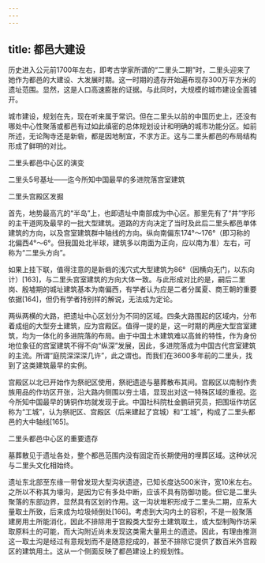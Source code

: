 ```yaml
---
---
---
```

title: 都邑大建设
---




历史进入公元前1700年左右，即考古学家所谓的“二里头二期”时，二里头迎来了她作为都邑的大建设、大发展时期。这一时期的遗存开始遍布现存300万平方米的遗址范围。显然，这是人口高速膨胀的证据。与此同时，大规模的城市建设全面铺开。

城市建设，规划在先，现在听来属于常识。但在二里头以前的中国历史上，还没有哪处中心性聚落或都邑有过如此缜密的总体规划设计和明确的城市功能分区。如前所述，无论陶寺还是新砦，都是因地制宜，不求方正。这与二里头都邑的布局结构形成了鲜明的对比。



二里头都邑中心区的演变





二里头5号基址——迄今所知中国最早的多进院落宫室建筑





二里头宫殿区发掘



首先，地势最高亢的“半岛”上，也即遗址中南部成为中心区。那里先有了“井”字形的主干道网及最早的一批大型建筑。道路的方向决定了当时及此后二里头都邑单体建筑的方向，以及宫室建筑群中轴线的方向。纵向南偏东174°～176°（即习称的北偏西4°～6°。但我国处北半球，建筑多以南面为正向，应以南为准）左右，可称为“二里头方向”。

如果上挂下联，值得注意的是新砦的浅穴式大型建筑为86°（因横向无门，以东向计）[163]，与二里头宫室建筑的方向大体一致。与此形成对比的是，嗣后二里岗、殷墟期的城址建筑基本为南偏西，有学者认为应是二者分属夏、商王朝的重要依据[164]，但仍有学者持别样的解说，无法成为定论。

两纵两横的大路，把遗址中心区划分为不同的区域。四条大路围起的区域内，分布着成组的大型夯土建筑，应为宫殿区。值得一提的是，这一时期的两座大型宫室建筑，均为一体化的多进院落的布局。由于中国土木建筑难以高耸的特性，作为身份地位象征的宫室建筑不得不向“纵深”发展，因此，多进院落成为中国古代宫室建筑的主流。所谓“庭院深深深几许”，此之谓也。而我们在3600多年前的二里头，找到了这类建筑最早的实例。

宫殿区以北已开始作为祭祀区使用，祭祀遗迹与墓葬散布其间。宫殿区以南制作贵族用品的作坊区开张，沿大路内侧围以夯土墙，显现出对这一特殊区域的重视。迄今所知中国最早的铸铜作坊就发现于此。中国社科院杜金鹏研究员，把围垣作坊区称为“工城”，认为祭祀区、宫殿区（后来建起了宫城）和“工城”，构成了二里头都邑的大中轴线[165]。



二里头都邑中心区的重要遗存



墓葬散见于遗址各处，整个都邑范围内没有固定而长期使用的埋葬区域。这种状况与二里头文化相始终。

遗址东北部至东缘一带曾发现大型沟状遗迹，已知长度达500米许，宽10米左右。之所以不称其为壕沟，是因为它有多处中断，应该不具有防御功能。但它是二里头聚落的东部边界，显然具有区划的作用。这一沟状堆积形成于二里头二期，应系大量取土所致，后来成为垃圾倾倒处[166]。考虑到大沟内土的容积，不是一般聚落建房用土所能消化，因此不排除用于宫殿类大型夯土建筑取土，或大型制陶作坊采取原料土的可能，而大沟附近尚未发现这类需大量用土的遗迹。因此，有理由推测这一取土沟是经过有意规划而不是随意挖成的，甚至不排除它提供了数百米外宫殿区的建筑用土。这从一个侧面反映了都邑建设上的规划性。